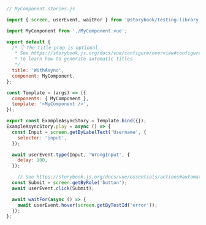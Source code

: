 ```js
// MyComponent.stories.js

import { screen, userEvent, waitFor } from '@storybook/testing-library';

import MyComponent from './MyComponent.vue';

export default {
  /* 👇 The title prop is optional.
   * See https://storybook.js.org/docs/vue/configure/overview#configure-story-loading
   * to learn how to generate automatic titles
   */
  title: 'WithAsync',
  component: MyComponent,
};

const Template = (args) => ({
  components: { MyComponent },
  template: '<MyComponent />',
});

export const ExampleAsyncStory = Template.bind({});
ExampleAsyncStory.play = async () => {
  const Input = screen.getByLabelText('Username', {
    selector: 'input',
  });

  await userEvent.type(Input, 'WrongInput', {
    delay: 100,
  });

    // See https://storybook.js.org/docs/vue/essentials/actions#automatically-matching-args to learn how to setup logging in the Actions panel
  const Submit = screen.getByRole('button');
  await userEvent.click(Submit);

  await waitFor(async () => {
    await userEvent.hover(screen.getByTestId('error'));
  });
};
```